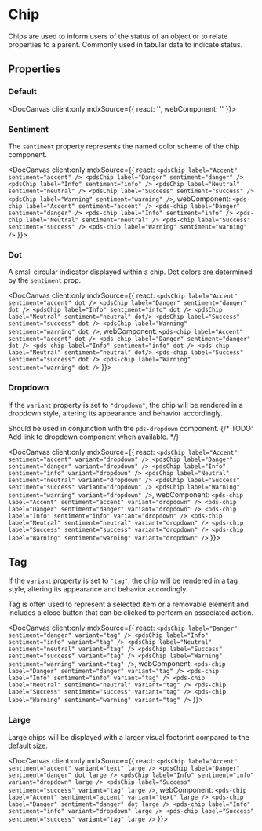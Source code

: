 
# Chip

Chips are used to inform users of the status of an object or to relate properties to a parent. Commonly used in tabular data to indicate status.

## Properties

<DocArgsTable componentName="pds-chip" />

### Default

<DocCanvas client:only
  mdxSource={{
    react: '<pdsChip label="Label" />',
    webComponent: '<pds-chip label="Label" />'
}}>
  <pds-chip label="Label" />
</DocCanvas>

### Sentiment

The `sentiment` property represents the named color scheme of the chip component.

<DocCanvas client:only
  mdxSource={{
    react: `
    <pdsChip label="Accent" sentiment="accent" />
    <pdsChip label="Danger" sentiment="danger" />
    <pdsChip label="Info" sentiment="info" />
    <pdsChip label="Neutral" sentiment="neutral" />
    <pdsChip label="Success" sentiment="success" />
    <pdsChip label="Warning" sentiment="warning" />
    `,
    webComponent: `
    <pds-chip label="Accent" sentiment="accent" />
    <pds-chip label="Danger" sentiment="danger" />
    <pds-chip label="Info" sentiment="info" />
    <pds-chip label="Neutral" sentiment="neutral" />
    <pds-chip label="Success" sentiment="success" />
    <pds-chip label="Warning" sentiment="warning" />
    `
}}>
  <pds-chip label="Accent" sentiment="accent" />
  <pds-chip label="Danger" sentiment="danger" />
  <pds-chip label="Info" sentiment="info" />
  <pds-chip label="Neutral" sentiment="neutral" />
  <pds-chip label="Success" sentiment="success" />
  <pds-chip label="Warning" sentiment="warning" />
</DocCanvas>

### Dot

A small circular indicator displayed within a chip. Dot colors are determined by the `sentiment` prop.

<DocCanvas client:only
  mdxSource={{
    react: `
    <pdsChip label="Accent" sentiment="accent" dot />
    <pdsChip label="Danger" sentiment="danger" dot />
    <pdsChip label="Info" sentiment="info" dot />
    <pdsChip label="Neutral" sentiment="neutral" dot/>
    <pdsChip label="Success" sentiment="success" dot />
    <pdsChip label="Warning" sentiment="warning" dot />
    `,
    webComponent: `
    <pds-chip label="Accent" sentiment="accent" dot />
    <pds-chip label="Danger" sentiment="danger" dot />
    <pds-chip label="Info" sentiment="info" dot />
    <pds-chip label="Neutral" sentiment="neutral" dot/>
    <pds-chip label="Success" sentiment="success" dot />
    <pds-chip label="Warning" sentiment="warning" dot />
    `
}}>
  <pds-chip label="Accent" sentiment="accent" dot />
  <pds-chip label="Danger" sentiment="danger" dot />
  <pds-chip label="Info" sentiment="info" dot />
  <pds-chip label="Neutral" sentiment="neutral" dot/>
  <pds-chip label="Success" sentiment="success" dot />
  <pds-chip label="Warning" sentiment="warning" dot />
</DocCanvas>

### Dropdown

If the `variant` property is set to `"dropdown"`, the chip will be rendered in a dropdown style, altering its appearance and behavior accordingly.

Should be used in conjunction with the `pds-dropdown` component. {/* TODO: Add link to dropdown component when available. */}

<DocCanvas client:only
  mdxSource={{
    react: `
    <pdsChip label="Accent" sentiment="accent" variant="dropdown" />
    <pdsChip label="Danger" sentiment="danger" variant="dropdown" />
    <pdsChip label="Info" sentiment="info" variant="dropdown" />
    <pdsChip label="Neutral" sentiment="neutral" variant="dropdown" />
    <pdsChip label="Success" sentiment="success" variant="dropdown" />
    <pdsChip label="Warning" sentiment="warning" variant="dropdown" />
    `,
    webComponent: `
    <pds-chip label="Accent" sentiment="accent" variant="dropdown" />
    <pds-chip label="Danger" sentiment="danger" variant="dropdown" />
    <pds-chip label="Info" sentiment="info" variant="dropdown" />
    <pds-chip label="Neutral" sentiment="neutral" variant="dropdown" />
    <pds-chip label="Success" sentiment="success" variant="dropdown" />
    <pds-chip label="Warning" sentiment="warning" variant="dropdown" />
    `
}}>
  <pds-chip label="Accent" sentiment="accent" variant="dropdown" />
  <pds-chip label="Danger" sentiment="danger" variant="dropdown" />
  <pds-chip label="Info" sentiment="info" variant="dropdown" />
  <pds-chip label="Neutral" sentiment="neutral" variant="dropdown" />
  <pds-chip label="Success" sentiment="success" variant="dropdown" />
  <pds-chip label="Warning" sentiment="warning" variant="dropdown" />
</DocCanvas>

## Tag

If the `variant` property is set to `"tag"`, the chip will be rendered in a tag style, altering its appearance and behavior accordingly.

Tag is often used to represent a selected item or a removable element and includes a close button that can be clicked to perform an associated action.

<DocCanvas client:only
  mdxSource={{
    react: `
    <pdsChip label="Danger" sentiment="danger" variant="tag" />
    <pdsChip label="Info" sentiment="info" variant="tag" />
    <pdsChip label="Neutral" sentiment="neutral" variant="tag" />
    <pdsChip label="Success" sentiment="success" variant="tag" />
    <pdsChip label="Warning" sentiment="warning" variant="tag" />
    `,
    webComponent: `
    <pds-chip label="Danger" sentiment="danger" variant="tag" />
    <pds-chip label="Info" sentiment="info" variant="tag" />
    <pds-chip label="Neutral" sentiment="neutral" variant="tag" />
    <pds-chip label="Success" sentiment="success" variant="tag" />
    <pds-chip label="Warning" sentiment="warning" variant="tag" />
    `
}}>
  <pds-chip label="Danger" sentiment="danger" variant="tag" />
  <pds-chip label="Info" sentiment="info" variant="tag" />
  <pds-chip label="Neutral" sentiment="neutral" variant="tag" />
  <pds-chip label="Success" sentiment="success" variant="tag" />
  <pds-chip label="Warning" sentiment="warning" variant="tag" />
</DocCanvas>

### Large

Large chips will be displayed with a larger visual footprint compared to the default size.

<DocCanvas client:only
  mdxSource={{
    react: `
    <pdsChip label="Accent" sentiment="accent" variant="text" large />
    <pdsChip label="Danger" sentiment="danger" dot large />
    <pdsChip label="Info" sentiment="info" variant="dropdown" large />
    <pdsChip label="Success" sentiment="success" variant="tag" large />
    `,
    webComponent: `
    <pds-chip label="Accent" sentiment="accent" variant="text" large />
    <pds-chip label="Danger" sentiment="danger" dot large />
    <pds-chip label="Info" sentiment="info" variant="dropdown" large />
    <pds-chip label="Success" sentiment="success" variant="tag" large />
    `
}}>
  <pds-chip label="Accent" sentiment="accent" variant="text" large />
  <pds-chip label="Danger" sentiment="danger" dot large />
  <pds-chip label="Info" sentiment="info" variant="dropdown" large />
  <pds-chip label="Success" sentiment="success" variant="tag" large />
</DocCanvas>
